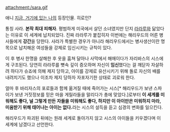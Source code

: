 attachment:/sara.gif

애니 [[지금, 거기에 있는 나]]의 등장인물. 히로인?

통칭 사라. '''본작 최대 피해자'''. 평범하게 미국에서 살던 소녀였지만 단지 [[라라루]]와 닮았다는 이유로 이 세계에 납치되었다. 진짜 라라루가 붙잡히자 이번에는 해리우드의 어른 병사들에게 '''강간'''을 당한다. 사라가 특별한 경우가 아니라 해리우드에서는 병사생산이란 명목으로 납치해온 여성들을 강제로 임신시키는 규칙이 있다. 

이 후 병사 한명을 살해한 후 옷을 훔쳐 달아나 사막에서 해매이다가 자리바스의 시스에게 구조된다. 당연히 라라루를 뼛속 깊이 증오하며 자신이 '''임신'''했다는 걸 깨닫자 자살하려 하다가 슈죠에 의해 제지 당하고, 아이를 강제로 유산시키기 위해 돌로 자신의 배를 내려치기도 했으나 이조차 제지 당하자 자포자기한 상태로 괴로워 한다.

얼마 후 바리자스의 포로들과 함께 옮겨질 때에 죽어가는 시스[* 해리우드가 보낸 스파이가 보낸 거짓정보를 믿은 마을 게릴라들을 말리다가 총에 맞았다.]로부터 '''이 세계를 미워해도 좋다, 널 그렇게 만든 자들을 미워해도 좋다, 하지만 이 아이만은 미워하지 마라, 미움받기 위해 태어나는 아이는 없다.'''라는 시스의 설득을 듣고 심경의 변화를 일으킨다. 

해리우드가 파괴된 뒤에는 원래 세계로 돌아가지 않고 시스의 아이들을 키우겠다며 이 세계에 남겠다고 선언한다.
